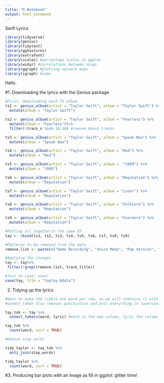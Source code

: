 ```yaml
---
title: "R Notebook"
output: html_notebook
---
```


Swift Lyrics 

```r
library(tidyverse) 
library(genius) 
library(tidytext) 
library(ggtextures) 
library(extrafont) 
library(scales) #percentage scales in ggplot
library(widyr) #correlations between songs
library(ggraph) #plotting network maps
library(igraph) #same
```

Hello.  


#1. Downloading the lyrics with the Genius package
```r
#First, downloading each TS album
ts1 <- genius_album(artist = "Taylor Swift", album = "Taylor Swift") %>%
  mutate(album = "Taylor Swift")

ts2 <- genius_album(artist = "Taylor Swift", album = "Fearless") %>%
  mutate(album = "Fearless")%>%
  filter(!track_n %in% 14:16) #remove bonus tracks

ts3 <- genius_album(artist = "Taylor Swift", album = "Speak Now") %>%
  mutate(album = "Speak Now")

ts4 <- genius_album(artist = "Taylor Swift", album = "Red") %>%
  mutate(album = "Red")

ts5 <- genius_album(artist = "Taylor Swift", album =  "1989") %>%
  mutate(album = "1989")

ts6 <- genius_album(artist = "Taylor Swift", album = "Reputation") %>%
  mutate(album = "Reputation")

ts7 <- genius_album(artist = "Taylor Swift", album = "Lover") %>%
  mutate(album = "Reputation")

ts8 <- genius_album(artist = "Taylor Swift", album = "Folklore") %>%
  mutate(album = "Reputation")

ts9 <- genius_album(artist = "Taylor Swift", album = "Evermore") %>%
  mutate(album = "Reputation")

#Putting all togetherin the same df
tay <- rbind(ts1, ts2, ts3, ts4, ts5, ts6, ts7, ts8, ts9)

#Patterns to be removed from the data
remove.list <- paste(c("Demo Recording", "Voice Memo", "Pop Version", "Acoustic Version"), collapse = '|')

#Applying the changes
tay <- tay%>%
 filter(!grepl(remove.list, track_title)) 

#Just in case: save!
save(tay, file = "taytay.Rdata")
```

2. Tidying up the lyrics
```r
#Want to make the tibble one word per row, so we will tokenise it with tidytext
#unnest_token also removes punctuation and puts everything in lowercase

tay_tok <- tay %>%
  unnest_tokens(word, lyric) #word is the new column, lyric the column to retrieve the information from

tay_tok %>%
  count(word, sort = TRUE) 

#Remove stop words

tidy_taylor <- tay_tok %>%
  anti_join(stop_words)

tidy_taylor %>%
  count(word, sort = TRUE)
```


#3. Producing bar plots with an image as fill in ggplot: glitter time!
